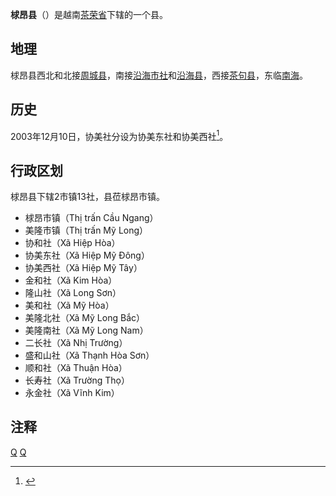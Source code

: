 {{Infobox Settlement
|name                   = 梂昂县
|settlement_type        = 县
|official_name          = 
|other_name             = 
|native_name            = {{lang|vi|Huyện Cầu Ngang}}
|nickname               = 
|motto                  = 
|image_skyline          = 
|imagesize              = 
|image_caption          = 
|image_flag             = 
|flag_size              = 
|image_seal             = 
|seal_size              = 
|image_shield           = 
|shield_size            = 
|image_blank_emblem     = 
|blank_emblem_size      = 
|image_map              = {{Infobox mapframe|frame-width=250|zoom=10}}
|mapsize                = 
|map_caption            = 
|image_map1             = 
|mapsize1               = 
|map_caption1           = 
|pushpin_map            = Vietnam
|pushpin_label_position = bottom
|pushpin_map_caption    = 
|pushpin_map1           = 
|pushpin_label_position1= 
|pushpin_map_caption1   = 
|subdivision_type       = 国家
|subdivision_name       = {{flag|Vietnam}}
|subdivision_type1      = [[越南行政区划|省]]
|subdivision_name1      = [[茶荣省|茶荣省]]
|subdivision_type2      = 行政区划
|subdivision_name2      = 2市镇13社
|subdivision_type3      = 
|subdivision_name3      = 
|seat_type              = 县莅
|seat                   = {{link-vi|梂昂市镇|Cầu Ngang (thị trấn)}}
|government_type        = 
|leader_title           = 
|leader_name            = 
|leader_title1          = 
|leader_name1           = 
|established_title      = 
|established_date       = 
|area_magnitude         = 
|unit_pref              = 
|area_footnotes         = 
|area_total_km2         = 325
|area_land_km2          = 
|area_water_km2         = 
|area_water_percent     = 
|area_urban_km2         = 
|area_metro_km2         = 
|population_as_of       = 2019年
|population_footnotes   = 
|population_note        = 
|population_total       = 132514
|population_density_km2 = auto
|population_metro             = 
|population_density_metro_km2 = 
|population_urban             = 
|population_density_urban_km2 = 
|timezone               = [[越南标准时间|越南标准时间]]
|utc_offset             = +7
|elevation_footnotes    = 
|elevation_m            = 
|coor_type              = 
|coordinates            = 
|postal_code_type       = 
|postal_code            = 
|area_code              = 
|website                = [https://caungang.travinh.gov.vn 梂昂县电子信息门户网站]
|footnotes              = 
}}
'''梂昂县'''（{{vie|v='''Huyện Cầu Ngang'''|hn=縣梂昂}}）是越南[[茶荣省|茶荣省]]下辖的一个县。

==地理==
梂昂县西北和北接[[周城县_(茶荣省)|周城县]]，南接[[沿海市社|沿海市社]]和[[沿海县|沿海县]]，西接[[茶句县|茶句县]]，东临[[南海|南海]]。

==历史==
2003年12月10日，协美社分设为协美东社和协美西社<ref>{{Cite web |url=https://thuvienphapluat.vn/van-ban/Bat-dong-san/Nghi-dinh-157-2003-ND-CP-dieu-chinh-dia-gioi-hanh-chinh-de-thanh-lap-xa-thuoc-huyen-Chau-Thanh-Cau-Ngang-Cang-Long-Tra-Cu-tinh-Tra-Vinh-6263.aspx |title=Nghị định 157/2003/NĐ-CP về việc điều chỉnh địa giới hành chính để thành lập xã thuộc các huyện Châu Thành, Cầu Ngang, Càng Long và Trà Cú tỉnh Trà Vinh |accessdate=2020-04-21 |archive-date=2015-05-11 |archive-url=https://web.archive.org/web/20150511123058/http://thuvienphapluat.vn/van-ban/Bat-dong-san/Nghi-dinh-157-2003-ND-CP-dieu-chinh-dia-gioi-hanh-chinh-de-thanh-lap-xa-thuoc-huyen-Chau-Thanh-Cau-Ngang-Cang-Long-Tra-Cu-tinh-Tra-Vinh-6263.aspx |dead-url=no }}</ref>。

==行政区划==
梂昂县下辖2市镇13社，县莅梂昂市镇。
*梂昂市镇（Thị trấn Cầu Ngang）
*美隆市镇（Thị trấn Mỹ Long）
*协和社（Xã Hiệp Hòa）
*协美东社（Xã Hiệp Mỹ Đông）
*协美西社（Xã Hiệp Mỹ Tây）
*金和社（Xã Kim Hòa）
*隆山社（Xã Long Sơn）
*美和社（Xã Mỹ Hòa）
*美隆北社（Xã Mỹ Long Bắc）
*美隆南社（Xã Mỹ Long Nam）
*二长社（Xã Nhị Trường）
*盛和山社（Xã Thạnh Hòa Sơn）
*顺和社（Xã Thuận Hòa）
*长寿社（Xã Trường Thọ）
*永金社（Xã Vĩnh Kim）

==注释==
{{reflist}}

{{茶荣省行政区划}}
{{越南九龙江三角洲之县市镇区域划分}}

[[Category:越南县份|Q]]
[[Category:茶荣省|Q]]